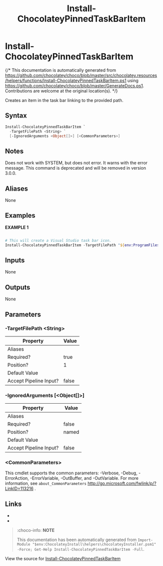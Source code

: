 ﻿---
order: 260
xref: install-chocolateypinnedtaskbaritem
title: Install-ChocolateyPinnedTaskBarItem
description: Information on Install-ChocolateyPinnedTaskBarItem function
---

# Install-ChocolateyPinnedTaskBarItem

{/* This documentation is automatically generated from https://github.com/chocolatey/choco/blob/master/src/chocolatey.resources/helpers/functions/Install-ChocolateyPinnedTaskBarItem.ps1 using https://github.com/chocolatey/choco/blob/master/GenerateDocs.ps1. Contributions are welcome at the original location(s). */}

Creates an item in the task bar linking to the provided path.

## Syntax

~~~powershell
Install-ChocolateyPinnedTaskBarItem `
  -TargetFilePath <String> `
  [-IgnoredArguments <Object[]>] [<CommonParameters>]
~~~


## Notes

Does not work with SYSTEM, but does not error. It warns with the error
message. This command is deprecated and will be removed in version 3.0.0.

## Aliases

None

## Examples

 **EXAMPLE 1**

~~~powershell

# This will create a Visual Studio task bar icon.
Install-ChocolateyPinnedTaskBarItem -TargetFilePath "${env:ProgramFiles(x86)}\Microsoft Visual Studio 11.0\Common7\IDE\devenv.exe"
~~~

## Inputs

None

## Outputs

None

## Parameters

###  -TargetFilePath &lt;String&gt;
Property               | Value
---------------------- | -----
Aliases                |
Required?              | true
Position?              | 1
Default Value          |
Accept Pipeline Input? | false

###  -IgnoredArguments [&lt;Object[]&gt;]
Property               | Value
---------------------- | -----
Aliases                |
Required?              | false
Position?              | named
Default Value          |
Accept Pipeline Input? | false

### &lt;CommonParameters&gt;

This cmdlet supports the common parameters: -Verbose, -Debug, -ErrorAction, -ErrorVariable, -OutBuffer, and -OutVariable. For more information, see `about_CommonParameters` http://go.microsoft.com/fwlink/p/?LinkID=113216 .


## Links

 * <Xref title='Install-ChocolateyShortcut' value='install-chocolateyshortcut' />
 * <Xref title='Install-ChocolateyExplorerMenuItem' value='install-chocolateyexplorermenuitem' />


<Xref title="Function Reference" value="powershell-reference" />

> :choco-info: **NOTE**
>
> This documentation has been automatically generated from `Import-Module "$env:ChocolateyInstall\helpers\chocolateyInstaller.psm1" -Force; Get-Help Install-ChocolateyPinnedTaskBarItem -Full`.

View the source for [Install-ChocolateyPinnedTaskBarItem](https://github.com/chocolatey/choco/blob/master/src/chocolatey.resources/helpers/functions/Install-ChocolateyPinnedTaskBarItem.ps1)
